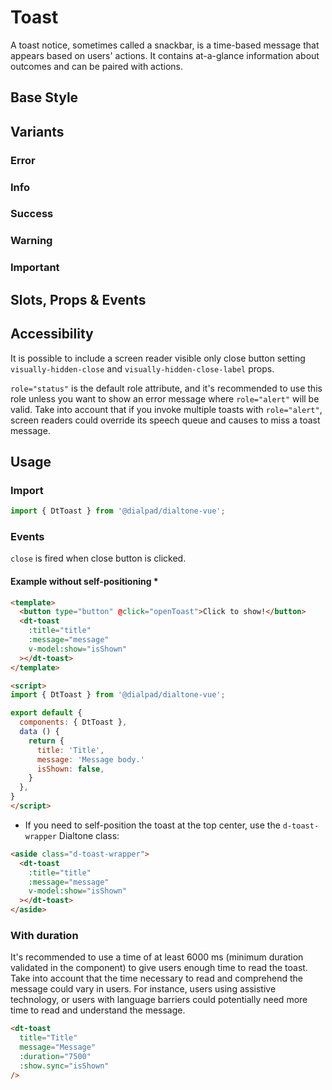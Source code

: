 
# Toast

<Subtitle>
  A toast notice, sometimes called a snackbar, is a time-based message that appears based on users' actions.
  It contains at-a-glance information about outcomes and can be paired with actions.
</Subtitle>

## Base Style

<Canvas>
  <Story id="components-toast--default" />
</Canvas>

## Variants

### Error

<Canvas>
  <Story id="components-toast--error" />
</Canvas>

### Info

<Canvas>
  <Story id="components-toast--info" />
</Canvas>

### Success

<Canvas>
  <Story id="components-toast--success" />
</Canvas>

### Warning

<Canvas>
  <Story id="components-toast--warning" />
</Canvas>

### Important

<Canvas>
  <Story id="components-toast--important" />
</Canvas>

## Slots, Props & Events

<ArgsTable story={PRIMARY_STORY} />

## Accessibility

It is possible to include a screen reader visible only close button setting `visually-hidden-close`
and `visually-hidden-close-label` props.

`role="status"` is the default role attribute, and it's recommended to use this role unless you want to show an
error message where `role="alert"` will be valid. Take into account that if you invoke multiple toasts
with `role="alert"`, screen readers could override its speech queue and causes to miss a toast message.

## Usage

### Import

```jsx
import { DtToast } from '@dialpad/dialtone-vue';
```

### Events

`close` is fired when close button is clicked.

#### Example without self-positioning *

```html
<template>
  <button type="button" @click="openToast">Click to show!</button>
  <dt-toast
    :title="title"
    :message="message"
    v-model:show="isShown"
  ></dt-toast>
</template>

<script>
import { DtToast } from '@dialpad/dialtone-vue';

export default {
  components: { DtToast },
  data () {
    return {
      title: 'Title',
      message: 'Message body.'
      isShown: false,
    }
  },
}
</script>
```

* If you need to self-position the toast at the top center, use the `d-toast-wrapper` Dialtone class:

```html
<aside class="d-toast-wrapper">
  <dt-toast
    :title="title"
    :message="message"
    v-model:show="isShown"
  ></dt-toast>
</aside>
```

### With duration

It's recommended to use a time of at least 6000 ms (minimum duration validated in the component) to give users enough
time to read the toast. Take into account that the time necessary to read and comprehend the message could vary in
users.
For instance, users using assistive technology, or users with language barriers could potentially need more time to
read and understand the message.

```html
<dt-toast
  title="Title"
  message="Message"
  :duration="7500"
  :show.sync="isShown"
/>
```
